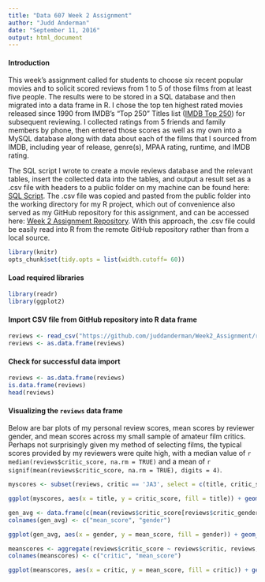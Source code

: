 ```yaml
---
title: "Data 607 Week 2 Assignment"
author: "Judd Anderman"
date: "September 11, 2016"
output: html_document
---
```


#### Introduction
This week's assignment called for students to choose six recent popular movies and to solicit scored reviews from 1 to 5 of those films from at least five people.  The results were to be stored in a SQL database and then migrated into a data frame in R.  I chose the top ten highest rated movies released since 1990 from IMDB's "Top 250" Titles list ([IMDB Top 250](http://www.imdb.com/search/title?groups=top_250&sort=user_rating)) for subsequent reviewing.  I collected ratings from 5 friends and family members by phone, then entered those scores as well as my own into a MySQL database along with data about each of the films that I sourced from IMDB, including year of release, genre(s), MPAA rating, runtime, and IMDB rating.

The SQL script I wrote to create a movie reviews database and the relevant tables, insert the collected data into the tables, and output a result set as a .csv file with headers to a public folder on my machine can be found here: [SQL Script](https://github.com/juddanderman/Week2_Assignment/raw/master/movie_reviews.sql).  The .csv file was copied and pasted from the public folder into the working directory for my R project, which out of convenience also served as my GitHub repository for this assignment, and can be accessed here: [Week 2 Assignment Repository](https://github.com/juddanderman/Week2_Assignment).  With this approach, the .csv file could be easily read into R from the remote GitHub repository rather than from a local source.  

```r
library(knitr)
opts_chunk$set(tidy.opts = list(width.cutoff= 60))
```

#### Load required libraries
```r
library(readr)
library(ggplot2)
```

#### Import CSV file from GitHub repository into R data frame
```r
reviews <- read_csv("https://github.com/juddanderman/Week2_Assignment/raw/master/movie_reviews.csv", col_names = TRUE, na = c("\\N"))
reviews <- as.data.frame(reviews)
```

#### Check for successful data import
```r
reviews <- as.data.frame(reviews)
is.data.frame(reviews)
head(reviews)
```

#### Visualizing the `reviews` data frame
Below are bar plots of my personal review scores, mean scores by reviewer gender, and mean scores across my small sample of amateur film critics.  Perhaps not surprisingly given my method of selecting films, the typical scores provided by my reviewers were quite high, with a median value of `r median(reviews$critic_score, na.rm = TRUE)` and a mean of `r signif(mean(reviews$critic_score, na.rm = TRUE), digits = 4)`.

```r
myscores <- subset(reviews, critic == 'JA3', select = c(title, critic_score))

ggplot(myscores, aes(x = title, y = critic_score, fill = title)) + geom_bar(stat = "identity") + ggtitle("My Reviews") + xlab ("Film") + ylab("Score") + guides(fill = FALSE) + theme(axis.text.x = element_text(angle = 45, hjust = 1))

gen_avg <- data.frame(c(mean(reviews$critic_score[reviews$critic_gender == 'f'], na.rm = TRUE), Male = mean(reviews$critic_score[reviews$critic_gender == 'm'], na.rm = TRUE)), c("Female", "Male"))
colnames(gen_avg) <- c("mean_score", "gender")

ggplot(gen_avg, aes(x = gender, y = mean_score, fill = gender)) + geom_bar(stat = "identity") + ggtitle ("Average Scores by Gender") + xlab ("Gender") + ylab("Mean Score") + guides(fill = FALSE)

meanscores <- aggregate(reviews$critic_score ~ reviews$critic, reviews, mean)
colnames(meanscores) <- c("critic", "mean_score")

ggplot(meanscores, aes(x = critic, y = mean_score, fill = critic)) + geom_bar(stat = "identity") + ggtitle ("Average Scores by Critic") + xlab ("Reviewer") + ylab("Mean Score") + guides(fill = FALSE)
```

